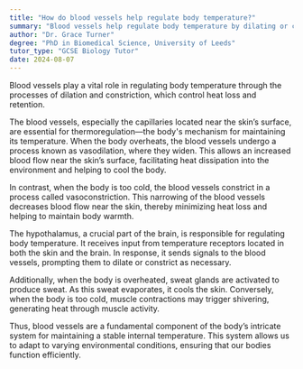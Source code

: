 ```yaml
---
title: "How do blood vessels help regulate body temperature?"
summary: "Blood vessels help regulate body temperature by dilating or constricting to control heat loss or retention."
author: "Dr. Grace Turner"
degree: "PhD in Biomedical Science, University of Leeds"
tutor_type: "GCSE Biology Tutor"
date: 2024-08-07
---
```


Blood vessels play a vital role in regulating body temperature through the processes of dilation and constriction, which control heat loss and retention.

The blood vessels, especially the capillaries located near the skin’s surface, are essential for thermoregulation—the body's mechanism for maintaining its temperature. When the body overheats, the blood vessels undergo a process known as vasodilation, where they widen. This allows an increased blood flow near the skin’s surface, facilitating heat dissipation into the environment and helping to cool the body.

In contrast, when the body is too cold, the blood vessels constrict in a process called vasoconstriction. This narrowing of the blood vessels decreases blood flow near the skin, thereby minimizing heat loss and helping to maintain body warmth.

The hypothalamus, a crucial part of the brain, is responsible for regulating body temperature. It receives input from temperature receptors located in both the skin and the brain. In response, it sends signals to the blood vessels, prompting them to dilate or constrict as necessary.

Additionally, when the body is overheated, sweat glands are activated to produce sweat. As this sweat evaporates, it cools the skin. Conversely, when the body is too cold, muscle contractions may trigger shivering, generating heat through muscle activity.

Thus, blood vessels are a fundamental component of the body’s intricate system for maintaining a stable internal temperature. This system allows us to adapt to varying environmental conditions, ensuring that our bodies function efficiently.
    